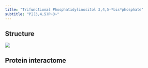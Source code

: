 ```yaml
---
title: "Trifunctional Phosphatidylinositol 3,4,5-*bis*phosphate"
subtitle: "PI(3,4,5)P~3~"
---
```


## Structure


:::{.border}
![](/LipidProbe/Structures/PIP3_Structure.png)
:::

## Protein interactome

